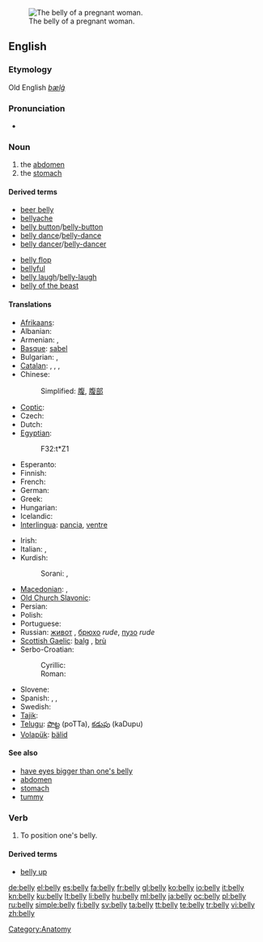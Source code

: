 [[Image:Pregnant belly button.jpg|thumb|right|The belly of a pregnant woman.]]
==English==

===Etymology===
Old English ''[[bælġ]]''

===Pronunciation===
* {{audio|en-us-belly.ogg|Audio (US)}}
*: {{rhymes|ɛli}}

===Noun===
{{en-noun|bell|ies}}

# the [[abdomen]]
# the [[stomach]]

====Derived terms====
{{rel-top|Terms derived from "belly"}}
* [[beer belly]]
* [[bellyache]]
* [[belly button]]/[[belly-button]]
* [[belly dance]]/[[belly-dance]]
* [[belly dancer]]/[[belly-dancer]]
{{rel-mid}}
* [[belly flop]]
* [[bellyful]]
* [[belly laugh]]/[[belly-laugh]]
* [[belly of the beast]]
{{rel-bottom}}

====Translations====
{{trans-top|abdomen}}
* [[Afrikaans]]: {{t-|af|maag|xs=Afrikaans}}
* Albanian: {{t+|sq|bark|xs=Albanian}}
* Armenian: {{t-|hy|փոր|tr=p’or}},  {{t-|hy|որովայն|tr=orovayn}}
* [[Basque]]: [[sabel]]
* Bulgarian: {{t+|bg|корем}},  {{t|bg|шкембе}}
* [[Catalan]]: {{t+|ca|buc|m}}, {{t-|ca|abdomen|m}}, {{t+|ca|panxa|f}}, {{t+|ca|ventre}}
* Chinese:
*: Simplified: [[腹]], [[腹部]]
* [[Coptic]]: {{tø|cop|ϩⲏ|tr=hē|sc=Copt}}
* Czech: {{t-|cs|břicho|n}}
* Dutch: {{t+|nl|buik}}
* [[Egyptian]]: {{tø|egy|ẖt|sc=Egyp}}
*: <hiero>F32:t*Z1</hiero>
* Esperanto: {{t-|eo|ventro|xs=Esperanto}}
* Finnish: {{t+|fi|maha}}
* French: {{t+|fr|ventre|m}}
* German: {{t+|de|Bauch|m}}
* Greek: {{t+|el|κοιλιά|tr=koiliá}}
* Hungarian: {{t+|hu|has}}
* Icelandic: {{t+|is|magi|m}}
* [[Interlingua]]: [[pancia]], [[ventre]]
{{trans-mid}}
* Irish: {{t-|ga|bolg|m|xs=Irish}}
* Italian: {{t+|it|pancia|f}}, {{t+|it|ventre|f}}
* Kurdish:
*: Sorani: {{t|ku|زگ|tr=zig|sc=ku-Arab}}, {{t|ku|ورگ|tr=wirg|sc=ku-Arab}}
* [[Macedonian]]: {{t-|mk|мев|m|tr=mev}},  {{t-|mk|стомак|m|tr=stómak}}
* [[Old Church Slavonic]]: {{tø|cu|чрѣво|n|tr=črěvo|sc=Cyrs}}
* Persian: {{t+|fa|شکم|tr=šekam|xs=Persian}}
* Polish: {{t+|pl|brzuch|m}}
* Portuguese: {{t+|pt|barriga|f}}
* Russian: [[живот]] {{m}}, [[брюхо]] {{n}} ''rude'', [[пузо]] {{n}} ''rude''
* [[Scottish Gaelic]]: [[balg]] {{m}}, [[brù]] {{f}}
* Serbo-Croatian:
*: Cyrillic: {{tø|sh|трбух|m|sc=Cyrl|xs=Serbo-Croatian}}
*: Roman: {{tø|sh|trbuh|m|xs=Serbo-Croatian}}
* Slovene: {{t+|sl|trebuh|m}}
* Spanish: {{t+|es|barriga}}, {{t+|es|panza}}, {{t+|es|vientre}}
* Swedish: {{t+|sv|mage}}
* [[Tajik]]: {{t-|tg|шикам|tr=šikam|sc=Cyrl|xs=Tajik}}
* [[Telugu]]: [[పొట్ట]] (poTTa), [[కడుపు]] (kaDupu)
* [[Volapük]]: [[bälid]]
{{trans-bottom}}

====See also====
* [[have eyes bigger than one's belly]]
* [[abdomen]]
* [[stomach]]
* [[tummy]]

===Verb===
{{en-verb|bellies|bellying|bellied}}

# To position one's belly.

====Derived terms====
* [[belly up]]

[[Category:Anatomy]]

[[de:belly]]
[[el:belly]]
[[es:belly]]
[[fa:belly]]
[[fr:belly]]
[[gl:belly]]
[[ko:belly]]
[[io:belly]]
[[it:belly]]
[[kn:belly]]
[[ku:belly]]
[[lt:belly]]
[[li:belly]]
[[hu:belly]]
[[ml:belly]]
[[ja:belly]]
[[oc:belly]]
[[pl:belly]]
[[ru:belly]]
[[simple:belly]]
[[fi:belly]]
[[sv:belly]]
[[ta:belly]]
[[tt:belly]]
[[te:belly]]
[[tr:belly]]
[[vi:belly]]
[[zh:belly]]